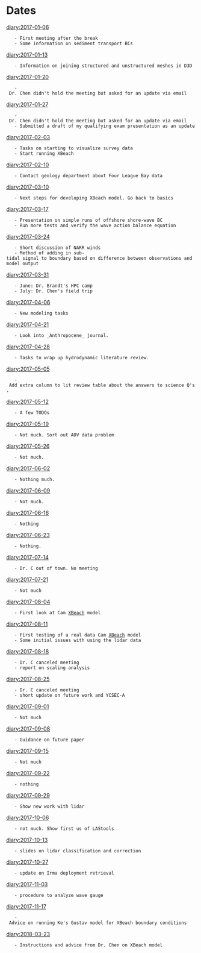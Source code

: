 = Dates =
[[diary:2017-01-06]]
	- First meeting after the break
	- Some information on sediment transport BCs
[[diary:2017-01-13]]
	- Information on joining structured and unstructured meshes in D3D
[[diary:2017-01-20]]
	- Dr. Chen didn't hold the meeting but asked for an update via email
[[diary:2017-01-27]]
	- Dr. Chen didn't hold the meeting but asked for an update via email
	- Submitted a draft of my qualifying exam presentation as an update
[[diary:2017-02-03]]
	- Tasks on starting to visualize survey data
	- Start running XBeach
[[diary:2017-02-10]]
	- Contact geology department about Four League Bay data
[[diary:2017-03-10]]
	- Next steps for developing XBeach model. Go back to basics
[[diary:2017-03-17]]
	- Presentation on simple runs of offshore shore-wave BC
	- Run more tests and verify the wave action balance equation
[[diary:2017-03-24]]
	- Short discussion of NARR winds
	- Method of adding in sub-tidal signal to boundary based on difference between observations and model output
[[diary:2017-03-31]]
	- June: Dr. Brandt's HPC camp
	- July: Dr. Chen's field trip
[[diary:2017-04-06]]
	- New modeling tasks
[[diary:2017-04-21]]
	- Look into _Anthropocene_ journal.
[[diary:2017-04-28]]
	- Tasks to wrap up hydrodynamic literature review.
[[diary:2017-05-05]]
	- Add extra column to lit review table about the answers to science Q's.
[[diary:2017-05-12]]
	- A few TODOs
[[diary:2017-05-19]]
	- Not much. Sort out ADV data problem
[[diary:2017-05-26]]
	- Not much.
[[diary:2017-06-02]]
	- Nothing much.
[[diary:2017-06-09]]
	- Not much.
[[diary:2017-06-16]]
	- Nothing
[[diary:2017-06-23]]
	- Nothing.
[[diary:2017-07-14]]
	- Dr. C out of town. No meeting
[[diary:2017-07-21]]
	- Not much
[[diary:2017-08-04]]
	- First look at Cam [[XBeach]] model
[[diary:2017-08-11]]
	- First testing of a real data Cam [[XBeach]] model
	- Some initial issues with using the lidar data
[[diary:2017-08-18]]
	- Dr. C canceled meeting
	- report on scaling analysis
[[diary:2017-08-25]]
	- Dr. C canceled meeting
	- short update on future work and YCSEC-A
[[diary:2017-09-01]]
	- Not much
[[diary:2017-09-08]]
	- Guidance on future paper
[[diary:2017-09-15]]
	- Not much
[[diary:2017-09-22]]
	- nothing
[[diary:2017-09-29]]
	- Show new work with lidar
[[diary:2017-10-06]]
	- not much. Show first us of LAStools
[[diary:2017-10-13]]
	- slides on lidar classification and correction
[[diary:2017-10-27]]
	- update on Irma deployment retrieval
[[diary:2017-11-03]]
	- procedure to analyze wave gauge
[[diary:2017-11-17]]
	- Advice on running Ke's Gustav model for XBeach boundary conditions
[[diary:2018-03-23]]
	- Instructions and advice from Dr. Chen on XBeach model
